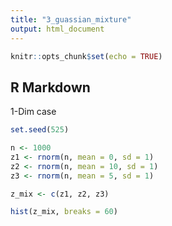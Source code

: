 ```yaml
---
title: "3_guassian_mixture"
output: html_document
---
```


```r
knitr::opts_chunk$set(echo = TRUE)
```

## R Markdown

1-Dim case
```r
set.seed(525)

n <- 1000
z1 <- rnorm(n, mean = 0, sd = 1)
z2 <- rnorm(n, mean = 10, sd = 1)
z3 <- rnorm(n, mean = 5, sd = 1)

z_mix <- c(z1, z2, z3)
```


```r
hist(z_mix, breaks = 60)
```




